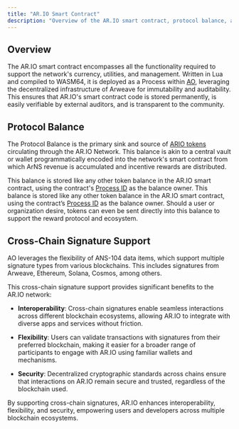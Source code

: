 ```yaml
---
title: "AR.IO Smart Contract"
description: "Overview of the AR.IO smart contract, protocol balance, and cross-chain signature support"
---
```



## Overview

The AR.IO smart contract encompasses all the functionality required to support the network's currency, utilities, and management.
Written in Lua and compiled to WASM64, it is deployed as a Process within [AO](/glossary#ao-computer-ao), leveraging the decentralized infrastructure of Arweave for immutability and auditability.
This ensures that AR.IO's smart contract code is stored permanently, is easily verifiable by external auditors, and is transparent to the community.

## Protocol Balance

The Protocol Balance is the primary sink and source of [ARIO tokens](/token) circulating through the AR.IO Network.
This balance is akin to a central vault or wallet programmatically encoded into the network's smart contract from which ArNS revenue is accumulated and incentive rewards are distributed.

This balance is stored like any other token balance in the AR.IO smart contract, using the contract's [Process ID](/glossary#process-id-pid) as the balance owner.
This balance is stored like any other token balance in the AR.IO smart contract, using the contract’s [Process ID](/glossary#process-id-pid) as the balance owner.
Should a user or organization desire, tokens can even be sent directly into this balance to support the reward protocol and ecosystem.

## Cross-Chain Signature Support

AO leverages the flexibility of ANS-104 data items, which support multiple signature types from various blockchains. This includes signatures from Arweave, Ethereum, Solana, Cosmos, among others.

This cross-chain signature support provides significant benefits to the AR.IO network:

- **Interoperability**: Cross-chain signatures enable seamless interactions across different blockchain ecosystems, allowing AR.IO to integrate with diverse apps and services without friction.

- **Flexibility**: Users can validate transactions with signatures from their preferred blockchain, making it easier for a broader range of participants to engage with AR.IO using familiar wallets and mechanisms.

- **Security**: Decentralized cryptographic standards across chains ensure that interactions on AR.IO remain secure and trusted, regardless of the blockchain used.

By supporting cross-chain signatures, AR.IO enhances interoperability, flexibility, and security, empowering users and developers across multiple blockchain ecosystems.
